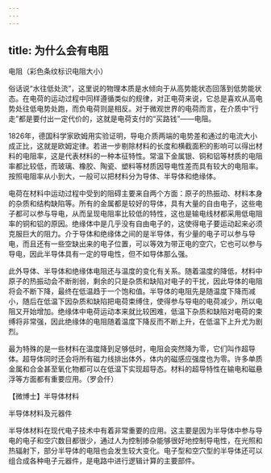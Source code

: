```yaml
---
---
---
```

title: 为什么会有电阻
---




电阻（彩色条纹标识电阻大小）



俗话说“水往低处流”，这里说的物理本质是水倾向于从高势能状态回落到低势能状态。在电荷的运动过程中同样遵循类似的规律，对正电荷来说，它总是喜欢从高电势处往低电势处跑，而负电荷则是相反。对于微观世界的电荷而言，在介质中“行走”都是要付出一定代价的，这就是电荷支付的“买路钱”——电阻。

1826年，德国科学家欧姆用实验证明，导电介质两端的电势差和通过的电流大小成正比，这就是欧姆定律。若进一步剔除材料的长度和横截面积的影响可以得出材料的电阻率，这是代表材料的一种本征特性。常温下金属银、铜和铝等材质的电阻率都比较低，而玻璃、橡胶、陶瓷、塑料等材质因导电性差而具有较大的电阻率。按照电阻率从小到大，一般可以把材料分为导体、半导体和绝缘体。

电荷在材料中运动过程中受到的阻碍主要来自两个方面：原子的热振动、材料本身的杂质和结构缺陷等。所有的金属都是较好的导体，具有大量的自由电子，这些电子都可以参与导电，从而呈现电阻率比较低的特性，这也是输电线材都采用低电阻率的铜和铝的原因。绝缘体中是几乎没有自由电子的，这使得电子要运动起来必须克服巨大的阻力。介于导体和绝缘体之间的是半导体，有少量的电子可以参与导电，而且还有一些空缺出来的电子位置，可以等效为带正电的空穴，它也可以参与导电，因此半导体具有一定的导电性，但不如导体那么强。

此外导体、半导体和绝缘体电阻还与温度的变化有关系。随着温度的降低，材料中原子的热振动会不断削弱，剩余的只是杂质和缺陷对电子的干扰，因此导体的电阻将会不断下降，最终在低温趋于一个饱和值。半导体的电阻先是随温度下降而减小，随后在低温下因杂质和缺陷把电荷束缚住，使得参与导电的电荷减少，所以电阻又开始增加。绝缘体中电荷运动本来就比较困难，低温下杂质和缺陷对电荷的束缚将非常强，因此绝缘体的电阻随着温度下降反而不断上升，在低温下上升尤为剧烈。

最为特殊的是一些材料在温度降到足够低时，电阻会突然降为零，它们叫作超导体。超导体同时还会将所有磁力线排出体外，体内的磁感应强度也为零。许多单质金属和合金甚至氧化物都可以在低温下实现超导态。材料的超导特性在输电和磁悬浮等方面都有重要应用。（罗会仟）





【微博士】半导体材料

半导体材料及元器件



半导体材料在现代电子技术中有着非常重要的应用。这主要是因为半导体中参与导电的电子和空穴数目都很少，通过人为控制掺杂能够很好地控制导电性，在光照和热辐射下，部分半导体的电阻也会发生较大变化。电子型和空穴型的半导体还可以组合成各种电子元器件，是电路中进行逻辑计算的主要部件。